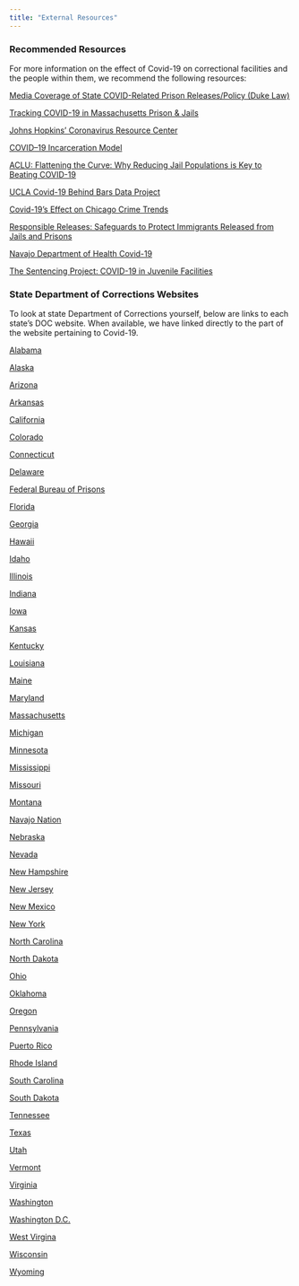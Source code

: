 ```yaml
---
title: "External Resources"
---
```


### Recommended Resources

For more information on the effect of Covid-19 on correctional facilities and the people within them, we recommend the following resources:

[Media Coverage of State COVID-Related Prison Releases/Policy (Duke Law)](https://sites.law.duke.edu/csj-blog/2020/04/16/media-coverage-of-state-covid-related-prison-releases-policy/) 

[Tracking COVID-19 in Massachusetts Prison & Jails](https://data.aclum.org/sjc-12926-tracker/)

[Johns Hopkins' Coronavirus Resource Center](https://coronavirus.jhu.edu/)

[COVID–19 Incarceration Model](https://www.recidiviz.org/covid) 

[ACLU: Flattening the Curve: Why Reducing Jail Populations is Key to Beating COVID-19](https://www.aclu.org/report/flattening-curve-why-reducing-jail-populations-key-beating-covid-19?redirect=covidinjails) 

[UCLA Covid-19 Behind Bars Data Project](https://law.ucla.edu/centers/criminal-justice/criminal-justice-program/related-programs/covid-19-behind-bars-data-project/)

[Covid-19's Effect on Chicago Crime Trends](https://www.covidcrime-chicago.com/)

[Responsible Releases: Safeguards to Protect Immigrants Released from Jails and Prisons](https://www.ilrc.org/responsible-releases-safeguards-protect-immigrants-released-jails-and-prisons)

[Navajo Department of Health Covid-19](https://www.ndoh.navajo-nsn.gov/COVID-19)

[The Sentencing Project: COVID-19 in Juvenile Facilities](https://t.co/E2faRHP3GG?amp=1)


### State Department of Corrections Websites

To look at state Department of Corrections yourself, below are links to each state's DOC website. When available, we have linked directly to the part of the website pertaining to Covid-19. 

[Alabama](http://www.doc.alabama.gov/COVID19Testing) 

[Alaska](https://doc.alaska.gov/covid-19) 

[Arizona](https://corrections.az.gov/adcrr-covid-19-dashboard) 

[Arkansas](https://adc.arkansas.gov/coronavirus-covid-19-updates) 

[California](https://www.cdcr.ca.gov/covid19/cdcr-cchcs-covid-19-status/) 

[Colorado](https://www.colorado.gov/pacific/cdoc/covid-19-faq-and-updates) 

[Connecticut](https://portal.ct.gov/DOC/Common-Elements/Common-Elements/Health-Information-and-Advisories) 

[Delaware](https://doc.delaware.gov/views/covid19.blade.shtml) 

[Federal Bureau of Prisons](https://www.bop.gov/coronavirus/) 

[Florida](http://www.dc.state.fl.us/comm/covid-19.html) 

[Georgia](http://www.dcor.state.ga.us/content/cases) 

[Hawaii](https://dps.hawaii.gov/blog/2020/03/17/coronavirus-covid-19-information-and-resources/) 

[Idaho](https://www.idoc.idaho.gov/content/careers/covid-19) 

[Illinois](https://www2.illinois.gov/idoc/facilities/Pages/Covid19Response.aspx) 

[Indiana](https://www.in.gov/idoc/3780.htm) 

[Iowa](https://doc.iowa.gov/COVID19) 

[Kansas](https://www.doc.ks.gov/kdoc-coronavirus-updates/kdoc-covid-19-status) 

[Kentucky](https://govstatus.egov.com/kycovid19) 

[Louisiana](https://doc.louisiana.gov/doc-covid-19-testing/) 

[Maine](https://www.maine.gov/corrections/home/mdoc-covid19-web-dashboard04-09-2020.pdf) 

[Maryland](https://www.dpscs.state.md.us/corrections/) 

[Massachusetts](https://data.aclum.org/sjc-12926-tracker/) 

[Michigan](https://medium.com/@MichiganDOC/mdoc-takes-steps-to-prevent-spread-of-coronavirus-covid-19-250f43144337) 

[Minnesota](https://mn.gov/doc/about/covid-19-updates/) 

[Mississippi](https://www.mdoc.ms.gov/Pages/default.aspx) 

[Missouri](https://doc.mo.gov/media-center/newsroom/covid-19/data) 

[Montana](https://cor.mt.gov/COVID-19) 

[Navajo Nation](https://www.ndoh.navajo-nsn.gov/COVID-19) 

[Nebraska](https://corrections.nebraska.gov/ndcs-coronavirus-health-update) 

[Nevada](http://doc.nv.gov/About/Press_Release/covid19_updates/) 

[New Hampshire](https://www.nh.gov/nhdoc/covid/index.html) 

[New Jersey](https://www.state.nj.us/corrections/pages/COVID19Updates.shtml) 

[New Mexico](https://cd.nm.gov/covid-19-updates/) 

[New York](https://doccs.ny.gov/doccs-covid-19-report) 

[North Carolina](https://opus.doc.state.nc.us/DOPCovid19Stats/services/facilitystatsServlet) 

[North Dakota](https://www.docr.nd.gov/covid-19-information) 

[Ohio](https://drc.ohio.gov/) 

[Oklahoma](http://doc.ok.gov/) 

[Oregon](https://www.oregon.gov/doc/covid19/Pages/covid19-tracking.aspx) 

[Pennsylvania](https://www.cor.pa.gov/Pages/COVID-19.aspx) 

[Puerto Rico](http://dcr.pr.gov/covid-19/) 

[Rhode Island](https://www.facebook.com/RhodeIslandDOC/) 

[South Carolina](http://www.doc.sc.gov/covid.html) 

[South Dakota](https://doc.sd.gov/) 

[Tennessee](https://www.tn.gov/correction/frequently-asked-questions-regarding-covid-19.html) 

[Texas](https://www.tdcj.texas.gov/covid-19/offender_mac.html) 

[Utah](https://corrections.utah.gov/index.php/home/alerts-2/1237-udc-coronavirus-updates) 

[Vermont](https://doc.vermont.gov/covid-19-information-page) 

[Virginia](https://vadoc.virginia.gov/news-press-releases/2020/covid-19-updates/) 

[Washington](https://www.doc.wa.gov/news/covid-19.htm#status) 

[Washington D.C.](https://doc.dc.gov/page/coronavirus-prevention) 

[West Virgina](https://dcr.wv.gov/Pages/default.aspx) 

[Wisconsin](https://doc.wi.gov/Pages/COVID19(Coronavirus)/COVID19TestingDashboard.aspx) 

[Wyoming](http://corrections.wyo.gov/) 
